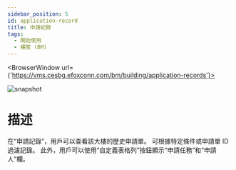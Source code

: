 ```yaml
---
sidebar_position: 5
id: application-record
title: 申請紀錄
tags:
  - 開始使用
  - 樓管 (BM)
---
```



<BrowserWindow url={'https://vms.cesbg.efoxconn.com/bm/building/application-records'}>

![snapshot](../../assets/bm/bm-application-record-zh-hant.png)

</BrowserWindow>

# 描述

在“申請記錄”，用戶可以查看該大樓的歷史申請單。 可根據特定條件或申請單 ID 過濾記錄。 此外，用戶可以使用“自定義表格列”按鈕顯示“申請任務”和“申請人”欄。
